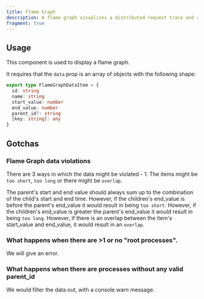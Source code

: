 ```yaml
---
title: Flame Graph
description: A flame graph visualizes a distributed request trace and represents each service call that occurred during the request's execution path with a timed, color-coded, horizontal bar.
fragment: true
---
```


<ComponentPreview name="flame-graph" peekCode wide />

## Usage

This component is used to display a flame graph.

It requires that the `data` prop is an array of objects with the following shape:

```ts
export type FlameGraphDataItem = {
  id: string
  name: string
  start_value: number
  end_value: number
  parent_id?: string
  [key: string]: any
}
```

## Gotchas

### Flame Graph data violations

There are 3 ways in which the data might be violated - 1. The items might be `too short`, `too long` or there might be `overlap`.

The parent's start and end value should always sum up to the combination of the child's start and end time.
However, if the children's end_value is before the parent's end_value it would result in being `too short`.
However, if the children's end_value is greater the parent's end_value it would result in being `too long`.
However, if there is an overlap between the item's start_value and end_value, it would result in an `overlap`.

<ComponentPreview
  name="flame-graph-data-violations"
  className="[&_.preview>[data-orientation=vertical]]:sm:max-w-[70%]"
/>

### What happens when there are >1 or no "root processes".

We will give an error.

<ComponentPreview
  name="flame-graph-no-root"
  className="[&_.preview>[data-orientation=vertical]]:sm:max-w-[70%]"
/>

<ComponentPreview
  name="flame-graph-multiple-root"
  className="[&_.preview>[data-orientation=vertical]]:sm:max-w-[70%]"
/>

### What happens when there are processes without any valid parent_id

We would filter the data out, with a console.warn message.

<ComponentPreview
  name="flame-graph-orphan-children"
  className="[&_.preview>[data-orientation=vertical]]:sm:max-w-[70%]"
/>
